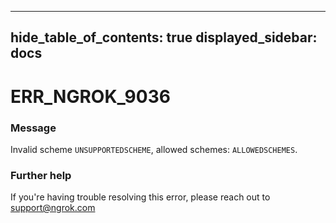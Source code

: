 

---
hide_table_of_contents: true
displayed_sidebar: docs
---


# ERR_NGROK_9036

### Message
Invalid scheme `UNSUPPORTEDSCHEME`, allowed schemes: `ALLOWEDSCHEMES`.

<ErrorDetails error="err_ngrok_9036" />



### Further help
If you're having trouble resolving this error, please reach out to [support@ngrok.com](mailto:support@ngrok.com?subject=Help%20with%20ERR_NGROK_9036)

